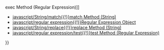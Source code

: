 {{Page_Title}}
{{Flags}}
{{Summary_Section|Finds the first substring match in a regular expression search.

}}
{{JS_Syntax|Formats={{JS_Syntax_Format
|Format= stringObj.search( rgExp ) }}
|Values={{JS_Syntax_Parameter
|Name=stringObj
|Required=Required
|Description=The String object or string literal on which to perform the search.}}{{JS_Syntax_Parameter
|Name=rgExp
|Required=Required
|Description=An instance of a '''Regular Expression''' object containing the regular expression pattern and applicable flags.}}
}}
{{JS_Return_Value
|Description=If a match is found, the '''search''' method returns an integer value that indicates the offset from the beginning of the string where the first match occurred. If no match is found, it returns -1.}}
{{Remarks_Section
|Remarks=You can also set the i flag that causes the search to be case-insensitive.
}}
{{Examples_Section
|Not_required=No
|Examples={{Single_Example
|Language=JavaScript
|Description=The following example illustrates the use of the '''search''' method.

|Code= var src = "is but a Dream within a dream";
 var re = /dream/;
 var pos = src.search(re);
 document.write(pos);
 document.write("&lt;br/&gt;");
 
 re = /dream/i;
 pos = src.search(re);
 document.write(pos);
 
 // Output: 
 // 24 
 // 9
}}}}
{{See_Also_Section
|Manual_links=* [[javascript/regular expression/exec{{!}}exec Method (Regular Expression)]]
* [[javascript/String/match{{!}}match Method (String)]]
* [[javascript/regular expression{{!}}Regular Expression Object]]
* [[javascript/String/replace{{!}}replace Method (String)]]
* [[javascript/regular expression/test{{!}}test Method (Regular Expression)]]
}}
{{Topics | JS Basic}}

{{External_Attribution
|Is_CC-BY-SA=No
|Sources=MSDN
|MDN_link=
|MSDN_link=http://msdn.microsoft.com/en-us/library/ie/tbc7a78k(v=vs.94).aspx
|HTML5Rocks_link=
}}
